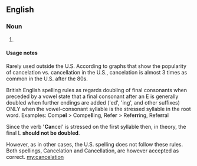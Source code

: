 ==English==

===Noun===
{{en-noun}}
# {{alternative spelling of|cancellation|lang=en}}

====Usage notes====
Rarely used outside the U.S. According to graphs that show the popularity of cancelation vs. cancellation in the U.S., cancelation is almost 3 times as common in the U.S. after the 80s.

British English spelling rules as regards doubling of final consonants when preceded by a vowel state that a final consonant after an E is generally doubled when further endings are added ('ed', 'ing', and other suffixes) ONLY when the vowel-consonant syllable is the stressed syllable in the root word. 
Examples: Comp'''el''' > Compe'''ll'''ing, Ref'''er''' > Refe'''rr'''ing, Refe'''rr'''al

Since the verb ''''Can'''cel' is stressed on the first syllable then, in theory, the final L '''should not be doubled'''. 

However, as in other cases, the U.S. spelling does not follow these rules. Both spellings, Cancelation and Cancellation, are however accepted as correct.
[[my:cancelation]]